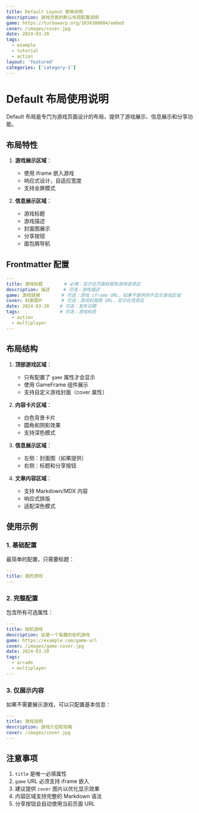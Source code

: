 ```yaml
---
title: Default Layout 使用说明
description: 游戏页面的默认布局配置说明
game: https://turbowarp.org/1034300804/embed
cover: /images/cover.jpg
date: 2024-03-20
tags:
  - example
  - tutorial
  - action
layout: 'featured'
categories: ['category-1']
---
```


# Default 布局使用说明

Default 布局是专门为游戏页面设计的布局，提供了游戏展示、信息展示和分享功能。

## 布局特性

1. **游戏展示区域**：
   - 使用 iframe 嵌入游戏
   - 响应式设计，自适应宽度
   - 支持全屏模式

2. **信息展示区域**：
   - 游戏标题
   - 游戏描述
   - 封面图展示
   - 分享按钮
   - 面包屑导航

## Frontmatter 配置

```yaml
---
title: 游戏标题        # 必填：显示在页面标题和游戏信息区
description: 描述     # 可选：游戏描述
game: 游戏链接        # 可选：游戏 iframe URL，如果不提供则不显示游戏区域
cover: 封面图片       # 可选：游戏封面图 URL，显示在信息区
date: 2024-03-20    # 可选：发布日期
tags:               # 可选：游戏标签
  - action
  - multiplayer
---
```

## 布局结构

1. **顶部游戏区域**：
   - 只有配置了 `game` 属性才会显示
   - 使用 GameFrame 组件展示
   - 支持自定义游戏封面（cover 属性）

2. **内容卡片区域**：
   - 白色背景卡片
   - 圆角和阴影效果
   - 支持深色模式

3. **信息展示区域**：
   - 左侧：封面图（如果提供）
   - 右侧：标题和分享按钮

4. **文章内容区域**：
   - 支持 Markdown/MDX 内容
   - 响应式排版
   - 适配深色模式

## 使用示例

### 1. 基础配置

最简单的配置，只需要标题：

```yaml
---
title: 我的游戏
---
```

### 2. 完整配置

包含所有可选属性：

```yaml
---
title: 街机游戏
description: 这是一个有趣的街机游戏
game: https://example.com/game-url
cover: /images/game-cover.jpg
date: 2024-03-20
tags:
  - arcade
  - multiplayer
---
```

### 3. 仅展示内容

如果不需要展示游戏，可以只配置基本信息：

```yaml
---
title: 游戏说明
description: 游戏介绍和攻略
cover: /images/cover.jpg
---
```

## 注意事项

1. `title` 是唯一必填属性
2. `game` URL 必须支持 iframe 嵌入
3. 建议提供 `cover` 图片以优化显示效果
4. 内容区域支持完整的 Markdown 语法
5. 分享按钮会自动使用当前页面 URL
